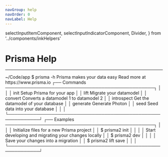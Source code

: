 ```yaml
---
navGroup: help
navOrder: 0
navLabel: Help
---
```


  selectInputItemComponent,
  selectInputIndicatorComponent,
  Divider,
} from '../components/inkHelpers'

# Prisma Help

---

<Terminal>
  <Box marginBottom={1}><Color dim>~/Code/app $</Color> prisma -h</Box>

  <Box flexDirection="column" marginLeft={2}>
    <Text bold>Prisma makes your data easy</Text>
    <Color dim>Read more at https://www.prisma.io</Color>
  </Box>

  <Box flexDirection="column" paddingTop={2} paddingBottom={1}>
    <Box>
      <Color gray>┌──</Color>
      <Text bold> Commands </Text>
      <Color gray>────────────────────────────────────────────────┐</Color>
    </Box>
    <Box width={100}>
      <Color gray>│ </Color>
      <Box flexGrow={1}></Box>
      <Color gray> │</Color>
    </Box>
    <Box width={100}>
      <Color gray>│ </Color>
      <Box width={15} marginLeft={2}>init</Box>
      <Color dim>Setup Prisma for your app</Color>
      <Box flexGrow={1}></Box>
      <Color gray> │</Color>
    </Box>
    <Box width={100}>
      <Color gray>│ </Color>
      <Box width={15} marginLeft={2}>lift</Box>
      <Color dim>Migrate your datamodel</Color>
      <Box flexGrow={1}></Box>
      <Color gray> │</Color>
    </Box>
    <Box width={100}>
      <Color gray>│ </Color>
      <Box width={15} marginLeft={2}>convert</Box>
      <Color dim>Converts a datamodel 1 to datamodel 2</Color>
      <Box flexGrow={1}></Box>
      <Color gray> │</Color>
    </Box>
    <Box width={100}>
      <Color gray>│ </Color>
      <Box width={15} marginLeft={2}>introspect</Box>
      <Color dim>Get the datamodel of your database</Color>
      <Box flexGrow={1}></Box>
      <Color gray> │</Color>
    </Box>
    <Box width={100}>
      <Color gray>│ </Color>
      <Box width={15} marginLeft={2}>generate</Box>
      <Color dim>Generate Photon</Color>
      <Box flexGrow={1}></Box>
      <Color gray> │</Color>
    </Box>
    <Box width={100}>
      <Color gray>│ </Color>
      <Box width={15} marginLeft={2}>seed</Box>
      <Color dim>Seed data into your database</Color>
      <Box flexGrow={1}></Box>
      <Color gray> │</Color>
    </Box>
    <Box width={100}>
      <Color gray>│ </Color>
      <Box flexGrow={1}></Box>
      <Color gray> │</Color>
    </Box>
    <Box width={100}>
      <Color gray>└────────────────────────────────────────────────────────────┘</Color>
    </Box>
  </Box>

  <Box flexDirection="column" paddingBottom={1}>
    <Box>
      <Color gray>┌──</Color>
      <Text bold> Examples </Text>
      <Color gray>────────────────────────────────────────────────┐</Color>
    </Box>
    <Box width={100}>
      <Color gray>│ </Color>
      <Box flexGrow={1}></Box>
      <Color gray> │</Color>
    </Box>
    <Box width={100}>
      <Color gray>│ </Color>
      <Box marginLeft={2}>
        <Text bold>Initialize files for a new Prisma project</Text>
      </Box>
      <Box flexGrow={1}></Box>
      <Color gray> │</Color>
    </Box>
    <Box width={100}>
      <Color gray>│ </Color>
      <Color whiteBright dim>$ </Color>
      <Text>prisma2 init</Text>
      <Box flexGrow={1}></Box>
      <Color gray> │</Color>
    </Box>
    <Box width={100}>
      <Color gray>│ </Color>
      <Box flexGrow={1}></Box>
      <Color gray> │</Color>
    </Box>
    <Box width={100}>
      <Color gray>│ </Color>
      <Box marginLeft={2}>
        <Text bold>Start developing and migrating your changes locally</Text>
      </Box>
      <Box flexGrow={1}></Box>
      <Color gray> │</Color>
    </Box>
    <Box width={100}>
      <Color gray>│ </Color>
      <Color whiteBright dim>$ </Color>
      <Text>prisma2 dev</Text>
      <Box flexGrow={1}></Box>
      <Color gray> │</Color>
    </Box>
    <Box width={100}>
      <Color gray>│ </Color>
      <Box flexGrow={1}></Box>
      <Color gray> │</Color>
    </Box>
    <Box width={100}>
      <Color gray>│ </Color>
      <Box marginLeft={2}>
        <Text bold>Save your changes into a migration</Text>
      </Box>
      <Box flexGrow={1}></Box>
      <Color gray> │</Color>
    </Box>
    <Box width={100}>
      <Color gray>│ </Color>
      <Color whiteBright dim>$ </Color>
      <Text>prisma2 lift save</Text>
      <Box flexGrow={1}></Box>
      <Color gray> │</Color>
    </Box>
    <Box width={100}>
      <Color gray>│ </Color>
      <Box flexGrow={1}></Box>
      <Color gray> │</Color>
    </Box>
    <Box width={100}>
      <Color gray>└────────────────────────────────────────────────────────────┘</Color>
    </Box>
  </Box>
</Terminal>